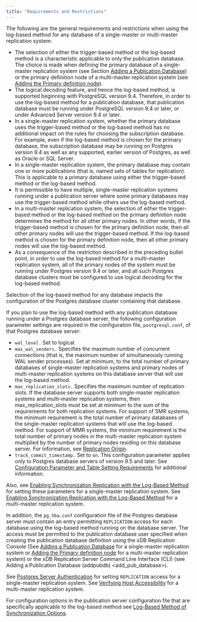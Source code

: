 ```yaml
---
title: "Requirements and Restrictions"
---
```


<div id="requirements_and_restrictions" class="registered_link"></div>


The following are the general requirements and restrictions when using the log-based method for any database of a single-master or multi-master replication system:

-   The selection of either the trigger-based method or the log-based method is a characteristic applicable to only the publication database. The choice is made when defining the primary database of a single-master replication system (see Section [Adding a Publication Database](../../05_smr_operation/02_creating_publication/#adding_pub_database)) or the primary definition node of a multi-master replication system (see [Adding the Primary definition node](../../06_mmr_operation/#adding_pdn)).
-   The logical decoding feature, and hence the log-based method, is supported beginning with PostgreSQL version 9.4. Therefore, in order to use the log-based method for a publication database, that publication database must be running under PostgreSQL version 9.4 or later, or under Advanced Server version 9.4 or later.
-   In a single-master replication system, whether the primary database uses the trigger-based method or the log-based method has no additional impact on the rules for choosing the subscription database. For example, even if the log-based method is chosen for the primary database, the subscription database may be running on Postgres version 9.4 as well as any supported, earlier version of Postgres, as well as Oracle or SQL Server.
-   In a single-master replication system, the primary database may contain one or more publications (that is, named sets of tables for replication). This is applicable to a primary database using either the trigger-based method or the log-based method.
-   It is permissible to have multiple, single-master replication systems running under a publication server where some primary databases may use the trigger-based method while others use the log-based method.
-   In a multi-master replication system, the selection of either the trigger-based method or the log-based method on the primary definition node determines the method for all other primary nodes. In other words, if the trigger-based method is chosen for the primary definition node, then all other primary nodes will use the trigger-based method. If the log-based method is chosen for the primary definition node, then all other primary nodes will use the log-based method.
-   As a consequence of the restriction described in the preceding bullet point, in order to use the log-based method for a multi-master replication system, all of the primary nodes of the system must be running under Postgres version 9.4 or later, and all such Postgres database clusters must be configured to use logical decoding for the log-based method.

Selection of the log-based method for any database impacts the configuration of the Postgres database cluster containing that database.

If you plan to use the log-based method with any publication database running under a Postgres database server, the following configuration parameter settings are required in the configuration file, `postgresql.conf`, of that Postgres database server:

-   `wal_level.` Set to logical.
-   `max_wal_senders.` Specifies the maximum number of concurrent connections (that is, the maximum number of simultaneously running WAL sender processes). Set at minimum, to the total number of primary databases of single-master replication systems and primary nodes of multi-master replication systems on this database server that will use the log-based method.
-   `max_replication_slots.` Specifies the maximum number of replication slots. If the database server supports both single-master replication systems and multi-master replication systems, then max\_replication\_slots must be set at minimum to the sum of the requirements for both replication systems. For support of SMR systems, the minimum requirement is the total number of primary databases of the single-master replication systems that will use the log-based method. For support of MMR systems, the minimum requirement is the total number of primary nodes in the multi-master replication system multiplied by the number of primary nodes residing on this database server. For information, see [Replication Origin](../../02_overview/02_replication_concepts_and_definitions/10_sync_replication_log_based/#replication_origin).
-   `track_commit_timestamp.` Set to `on`. This configuration parameter applies only to Postgres database servers of version 9.5 and later. See [Configuration Parameter and Table Setting Requirements](#configuration_para_and%20table_setting) for additional information.

Also, see [Enabling Synchronization Replication with the Log-Based Method](../../05_smr_operation/01_prerequisites/#enable_sync_replication_with_log-based_method) for setting these parameters for a single-master replication system. See [Enabling Synchronization Replication with the Log-Based Method](../../06_mmr_operation/#enabling_sync_replication_log-based_method_mmr) for a multi-master replication system.

In addition, the `pg_hba.conf` configuration file of the Postgres database server must contain an entry permitting `REPLICATION` access for each database using the log-based method running on the database server. The access must be permitted to the publication database user specified when creating the publication database definition using the xDB Replication Console (See [Adding a Publication Database](../../05_smr_operation/02_creating_publication/#adding_pub_database) for a single-master replication system or [Adding the Primary definition node](../../06_mmr_operation/#adding_pdn) for a multi-master replication system) or the xDB Replication Server Command Line Interface (CLI) (see <span class="title-ref">Adding a Publication Database (addpubdb) &lt;add\_pub\_database&gt;</span>).

See [Postgres Server Authentication](../../05_smr_operation/01_prerequisites/#postgres_server_auth) for setting `REPLICATION` access for a single-master replication system. See [Verifying Host Accessibility](../../05_smr_operation/01_prerequisites/#verifying_host_accessibility) for a multi-master replication system.

For configuration options in the publication server configuration file that are specifically applicable to the log-based method see [Log-Based Method of Synchronization Options](../../10_appendix/04_miscellaneous_xdb_processing_topics/01_publications_and_subscriptions_server_conf_options/#log_based_sync_options).
